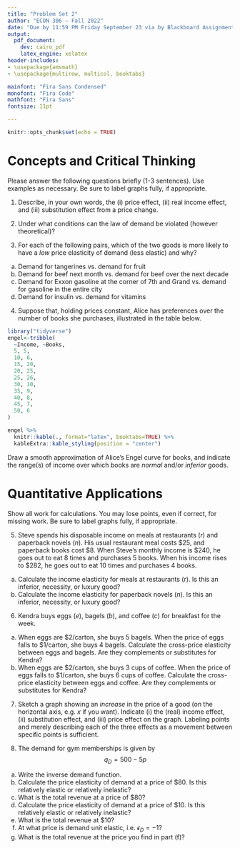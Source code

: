 ```yaml
---
title: "Problem Set 2"
author: "ECON 306 — Fall 2022"
date: "Due by 11:59 PM Friday September 23 via by Blackboard Assignments"
output:
  pdf_document:
    dev: cairo_pdf
    latex_engine: xelatex
header-includes:
- \usepackage{amsmath}
- \usepackage{multirow, multicol, booktabs}

mainfont: "Fira Sans Condensed"
monofont: "Fira Code"
mathfont: "Fira Sans"
fontsize: 11pt

---
```


```r
knitr::opts_chunk$set(echo = TRUE)
```

# Concepts and Critical Thinking

Please answer the following questions briefly (1-3 sentences). Use examples as necessary. Be sure to label graphs fully, if appropriate.

1. Describe, in your own words, the (i) price effect, (ii) real income effect, and (iii) substitution effect from a price change.

\clearpage

2. Under what conditions can the law of demand be violated (however theoretical)? 

\clearpage

3. For each of the following pairs, which of the two goods is more likely to have a *low* price elasticity of demand (less elastic) and why?

a. Demand for tangerines vs. demand for fruit
b. Demand for beef next month vs. demand for beef over the next decade
c. Demand for Exxon gasoline at the corner of 7th and Grand vs. demand for gasoline in the entire city
d. Demand for insulin vs. demand for vitamins

\clearpage 

4. Suppose that, holding prices constant, Alice has preferences over the number of books she purchases, illustrated in the table below.

```r
library("tidyverse")
engel<-tribble(
  ~Income, ~Books,
  5, 5,
  10, 6,
  15, 20,
  20, 25,
  25, 26,
  30, 10,
  35, 9,
  40, 8,
  45, 7,
  50, 6
)

engel %>%
  knitr::kable(., format="latex", booktabs=TRUE) %>%
  kableExtra::kable_styling(position = "center")
```

Draw a smooth approximation of Alice's Engel curve for books, and indicate the range(s) of income over which books are *normal* and/or *inferior* goods.

\clearpage 

# Quantitative Applications

Show all work for calculations. You may lose points, even if correct, for missing work. Be sure to label graphs fully, if appropriate.


5. Steve spends his disposable income on meals at restaurants $(r)$ and paperback novels $(n)$. His usual restaurant meal costs $25, and paperback books cost $8. When Steve’s monthly income is $240, he goes out to eat 8 times and purchases 5 books. When his income rises to $282, he goes out to eat 10 times and purchases 4 books.

a. Calculate the income elasticity for meals at restaurants $(r)$. Is this an inferior, necessity, or luxury good?
b. Calculate the income elasticity for paperback novels $(n)$. Is this an inferior, necessity, or luxury good?

\clearpage 

6. Kendra buys eggs $(e)$, bagels $(b)$, and coffee $(c)$ for breakfast for the week.

a. When eggs are $2/carton, she buys 5 bagels. When the price of eggs falls to $1/carton, she buys 4 bagels. Calculate the cross-price elasticity between eggs and bagels. Are they complements or substitutes for Kendra?
b. When eggs are $2/carton, she buys 3 cups of coffee. When the price of eggs falls to $1/carton, she buys 6 cups of coffee. Calculate the cross-price elasticity between eggs and coffee. Are they complements or substitutes for Kendra?

\clearpage

7. Sketch a graph showing an *increase* in the price of a good (on the horizontal axis, e.g. $x$ if you want). Indicate (i) the (real) income effect, (ii) substitution effect, and (iii) price effect on the graph. Labeling points and merely describing each of the three effects as a movement between specific points is sufficient. 


\clearpage

8. The demand for gym memberships is given by
$$q_D=500-5p$$

a. Write the inverse demand function.
b. Calculate the price elasticity of demand at a price of $80. Is this relatively elastic or relatively inelastic?
c. What is the total revenue at a price of $80?
d. Calculate the price elasticity of demand at a price of $10. Is this relatively elastic or relatively inelastic?
e. What is the total revenue at $10?
f. At what price is demand unit elastic, i.e. $\epsilon_D=-1$?
g. What is the total revenue at the price you find in part (f)?
